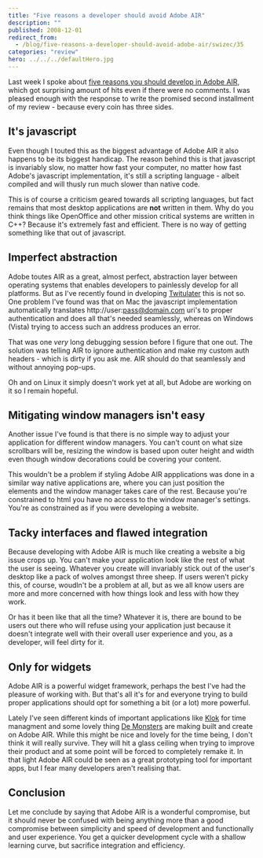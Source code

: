 ```yaml
---
title: "Five reasons a developer should avoid Adobe AIR"
description: ""
published: 2008-12-01
redirect_from:
  - /blog/five-reasons-a-developer-should-avoid-adobe-air/swizec/35
categories: "review"
hero: ../../../defaultHero.jpg
---
```


Last week I spoke about [five reasons you should develop in Adobe AIR](https://swizec.com/blog/five-reasons-you-should-develop-in-adobe-air/2/396), which got surprising amount of hits even if there were no comments. I was pleased enough with the response to write the promised second installment of my review - because every coin has three sides.

## It's javascript

Even though I touted this as the biggest advantage of Adobe AIR it also happens to be its biggest handicap. The reason behind this is that javascript is invariably slow, no matter how fast your computer, no matter how fast Adobe's javascript implementation, it's still a scripting language - albeit compiled and will thusly run much slower than native code.

This is of course a criticism geared towards all scripting languages, but fact remains that most desktop applications are **not** written in them. Why do you think things like OpenOffice and other mission critical systems are written in C++? Because it's extremely fast and efficient. There is no way of getting something like that out of javascript.

## Imperfect abstraction

Adobe toutes AIR as a great, almost perfect, abstraction layer between operating systems that enables developers to painlessly develop for all platforms. But as I've recently found in dveloping [Twitulater](http://twitulater.com) this is not so. One problem I've found was that on Mac the javascript implementation automatically translates http://user:pass@domain.com uri's to proper authentication and does all that's needed seamlessly, whereas on Windows (Vista) trying to access such an address produces an error.

That was one _very_ long debugging session before I figure that one out. The solution was telling AIR to ignore authentication and make my custom auth headers - which is dirty if you ask me. AIR should do that seamlessly and without annoying pop-ups.

Oh and on Linux it simply doesn't work yet at all, but Adobe are working on it so I remain hopeful.

## Mitigating window managers isn't easy

Another issue I've found is that there is no simple way to adjust your application for different window managers. You can't count on what size scrollbars will be, resizing the window is based upon outer height and width even though window decorations could be covering your content.

This wouldn't be a problem if styling Adobe AIR appplications was done in a similar way native applications are, where you can just position the elements and the window manager takes care of the rest. Because you're constrained to html you have no access to the window manager's settings. You're as constrained as if you were developing a website.

## Tacky interfaces and flawed integration

Because developing with Adobe AIR is much like creating a website a big issue crops up. You can't make your application look like the rest of what the user is seeing. Whatever you create will invariably stick out of the user's desktop like a pack of wolves amongst three sheep. If users weren't picky this, of course, woudln't be a problem at all, but as we all know users are more and more concerned with how things look and less with how they work.

Or has it been like that all the time? Whatever it is, there are bound to be users out there who will refuse using your application just because it doesn't integrate well with their overall user experience and you, as a developer, will feel dirty for it.

## Only for widgets

Adobe AIR is a powerful widget framework, perhaps the best I've had the pleasure of working with. But that's all it's for and everyone trying to build proper applications should opt for something a bit (or a lot) more powerful.

Lately I've seen different kinds of important applications like [Klok](http://klok.mcgraphix.com/klok/index.htm) for time managment and some lovely thing [De Monsters](http://www.demonsters.com/) are making built and create on Adobe AIR. While this might be nice and lovely for the time being, I don't think it will really survive. They will hit a glass ceiling when trying to improve their product and at some point will be forced to completely remake it. In that light Adobe AIR could be seen as a great prototyping tool for important apps, but I fear many developers aren't realising that.

## Conclusion

Let me conclude by saying that Adobe AIR is a wonderful compromise, but it should never be confused with being anything more than a good compromise between simplicity and speed of development and functionally and user experience. You get a quicker development cycle with a shallow learning curve, but sacrifice integration and efficiency.
